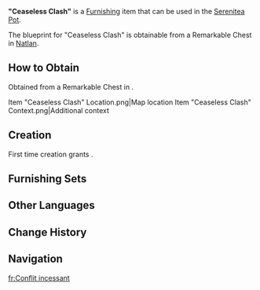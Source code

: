{{Furnishing Infobox
|id             = 373462
|image          = Item "Ceaseless Clash".png
|category       = Landscape
|subcategory    = Ornament
|quality        = 3
|adeptal_energy = 60
|load           = 65
|reduced_load   = 47
|description    = A wooden sign standing within the [["Children of Echoes"|"Children of Echoes,"]] its surface adorned with blue graffiti and golden patterns. The blue background symbolizes harmony, while the golden patterns represent an unquenchable passion. This color combination, found around the competitive arenas filled with intense exchanges, seems particularly fitting...
|mention        = 
|blueprint      = Remarkable Chest
}}
'''"Ceaseless Clash"''' is a [[Furnishing]] item that can be used in the [[Serenitea Pot]].

The blueprint for "Ceaseless Clash" is obtainable from a Remarkable Chest in [[Natlan]].

==How to Obtain==
Obtained from a Remarkable Chest in {{Location|Basin of Unnumbered Flames}}.
<gallery>
Item "Ceaseless Clash" Location.png|Map location
Item "Ceaseless Clash" Context.png|Additional context
</gallery>

==Creation==
First time creation grants {{Item|Trust|24|x=60}}.
{{Recipe
|type = Creation
|time = 14h
|Flammabomb Wood = 4
|Blue Dye = 4
|sort = Flammabomb Wood;Blue Dye
}}

==Furnishing Sets==
{{Craft Usage|type=Furnishing Set}}

==Other Languages==
{{Other Languages
|default_hidden = 1
|en       = "Ceaseless Clash"
|zhs      = 「不息的争流」
|zhs_rm   = 
|zht      = 「不息的爭流」
|zht_rm   = 
|zh_tl    = 
|ja       = 「絶え間ない流れ」
|ja_rm    = "Taemanai Nagare"
|ja_tl    = 
|ko       = 「멈추지 않는 투쟁」
|ko_tl    = 
|es       = Corriente incesante
|es_tl    = 
|fr       = Conflit incessant
|fr_tl    = 
|ru       = Бесконечная битва
|ru_tl    = 
|th       = "ปะทะไร้สิ้นสุด"
|th_rm    = 
|th_tl    = 
|vi       = Đấu Tranh Không Ngừng Nghỉ
|vi_tl    = 
|de       = „Unaufhörlicher Strom des Kampfs“
|de_tl    = 
|id       = Perselisihan Tak Berujung
|id_tl    = 
|pt       = "Embate Incessante"
|pt_tl    = 
|tr       = "Sonsuz Çarpışma"
|tr_tl    = 
|it       = Scontro incessante
|it_tl    = 
}}

==Change History==
{{Change History|5.0}}

==Navigation==
{{Furnishing Navbox|exterior}}

[[fr:Conflit incessant]]